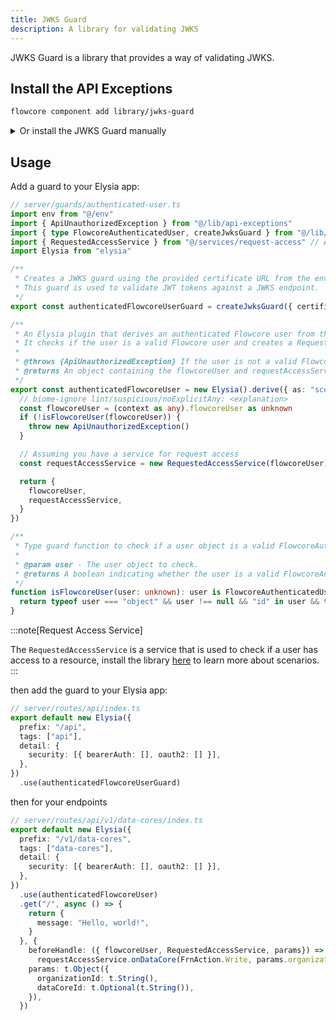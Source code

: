 ```yaml
---
title: JWKS Guard
description: A library for validating JWKS
---
```


JWKS Guard is a library that provides a way of validating JWKS.


## Install the API Exceptions

```bash
flowcore component add library/jwks-guard
```

<details>
  <summary>Or install the JWKS Guard manually</summary>

  Create a `lib/jwks-guard.ts` file in your project's lib folder, and add the following code:

    ```typescript
    // lib/jwks-guard.ts
    import { ApiUnauthorizedException } from "@components/api-exceptions"
    import bearer from "@elysiajs/bearer"
    import Elysia from "elysia"
    import { type JWTPayload, createRemoteJWKSet, jwtVerify } from "jose"

    export type AuthOptions = {
      certificateUrl: string
    }

    export type FlowcoreJWTPayload = JWTPayload & {
      flowcore_user_id: string
      email: string
    }

    export type FlowcoreAuthenticatedUser = {
      id: string
      email: string
    }

    /**
     * This method is used to create a JWKS guard.
     * @param {AuthOptions} options - The options for JWKS guard creation.
     * @returns The Elysia instance with the JWKS guard.
     * @throws {Error} - If the bearer token is invalid or the JWKS validation fails with a 401 error
     */
    export function createJwksGuard(options: AuthOptions) {
      const jwks = createRemoteJWKSet(new URL(options.certificateUrl))

      const guardRoute = new Elysia()
        .use(bearer())
        .derive({ as: "scoped" }, async ({ bearer, set }): Promise<{ flowcoreUser: FlowcoreAuthenticatedUser }> => {
          const token = bearer as string

          const { payload } = await jwtVerify<FlowcoreJWTPayload>(token, jwks, {}).catch(() => ({
            payload: null,
          }))

          if (!payload?.flowcore_user_id) {
            throw new ApiUnauthorizedException()
          }

          return {
            flowcoreUser: {
              id: payload.flowcore_user_id,
              email: payload.email,
            },
          }
        })

      return guardRoute
    }
    ```
</details>

## Usage

Add a guard to your Elysia app:

```typescript
// server/guards/authenticated-user.ts
import env from "@/env"
import { ApiUnauthorizedException } from "@/lib/api-exceptions"
import { type FlowcoreAuthenticatedUser, createJwksGuard } from "@/lib/jwks-guard"
import { RequestedAccessService } from "@/services/request-access" // Assuming you have a service for request access
import Elysia from "elysia"

/**
 * Creates a JWKS guard using the provided certificate URL from the environment.
 * This guard is used to validate JWT tokens against a JWKS endpoint.
 */
export const authenticatedFlowcoreUserGuard = createJwksGuard({ certificateUrl: env.JWKS_URL })

/**
 * An Elysia plugin that derives an authenticated Flowcore user from the context.
 * It checks if the user is a valid Flowcore user and creates a RequestedAccessService instance.
 * 
 * @throws {ApiUnauthorizedException} If the user is not a valid Flowcore user.
 * @returns An object containing the flowcoreUser and requestAccessService.
 */
export const authenticatedFlowcoreUser = new Elysia().derive({ as: "scoped" }, (context) => {
  // biome-ignore lint/suspicious/noExplicitAny: <explanation>
  const flowcoreUser = (context as any).flowcoreUser as unknown
  if (!isFlowcoreUser(flowcoreUser)) {
    throw new ApiUnauthorizedException()
  }

  // Assuming you have a service for request access
  const requestAccessService = new RequestedAccessService(flowcoreUser)

  return {
    flowcoreUser,
    requestAccessService,
  }
})

/**
 * Type guard function to check if a user object is a valid FlowcoreAuthenticatedUser.
 * 
 * @param user - The user object to check.
 * @returns A boolean indicating whether the user is a valid FlowcoreAuthenticatedUser.
 */
function isFlowcoreUser(user: unknown): user is FlowcoreAuthenticatedUser {
  return typeof user === "object" && user !== null && "id" in user && typeof user.id === "string"
}
```

:::note[Request Access Service]

The `RequestedAccessService` is a service that is used to check if a user has access to a resource, install the library [here](../iam-validation/) to learn more about scenarios.
:::

then add the guard to your Elysia app:

```typescript
// server/routes/api/index.ts
export default new Elysia({
  prefix: "/api",
  tags: ["api"],
  detail: {
    security: [{ bearerAuth: [], oauth2: [] }],
  },
})
  .use(authenticatedFlowcoreUserGuard)
```

then for your endpoints

```typescript
// server/routes/api/v1/data-cores/index.ts
export default new Elysia({
  prefix: "/v1/data-cores",
  tags: ["data-cores"],
  detail: {
    security: [{ bearerAuth: [], oauth2: [] }],
  },
})
  .use(authenticatedFlowcoreUser)
  .get("/", async () => {
    return {
      message: "Hello, world!",
    }
  }, {
    beforeHandle: ({ flowcoreUser, RequestedAccessService, params}) => 
      requestAccessService.onDataCore(FrnAction.Write, params.organizationId, params.dataCoreId ?? "*"),
    params: t.Object({
      organizationId: t.String(),
      dataCoreId: t.Optional(t.String()),
    }),
  })
```
